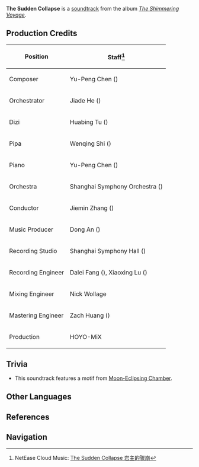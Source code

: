 {{Soundtrack Infobox
|title          =
|image          = The Shimmering Voyage.jpg
|album          = The Shimmering Voyage
|disc           = 2
|number         = 34
|featured       =
|featured2      =
|featured3      =
|featured_disc  =
|featured_disc2 =
|featured_disc3 =
|youtube_id     = U7LmE1oPILg
|youtube_time   = 1353
|spotify_id     = 4NeqmqmIwdq8vAuN6ZkNka
|played_in      = Chapter I
|during         = Animated cutscene in [[Rite of Descension]]
|domain         =
|previous       = Welcome Back, My Companion
|next           = The Lunar-Eclipsing Palace
}}
'''The Sudden Collapse''' is a [[soundtrack]] from the album ''[[The Shimmering Voyage]]''.

==Production Credits==
{| class="wikitable" style="text-align:left; height:0.5em"
! Position
! Staff<ref>NetEase Cloud Music: [https://music.163.com/#/song?id=1861577586 The Sudden Collapse 岩主的骤崩]</ref>
|-
! Composer
| Yu-Peng Chen ({{Lang|zh=陈致逸|mini=1}})
|-
! Orchestrator
| Jiade He ({{Lang|zh=何迦德|mini=1}})
|-
! Dizi
| Huabing Tu ({{Lang|zh=屠化冰|mini=1}})
|-
! Pipa
| Wenqing Shi ({{Lang|zh=施文卿|mini=1}})
|-
! Piano
| Yu-Peng Chen ({{Lang|zh=陈致逸|mini=1}})
|-
! Orchestra
| Shanghai Symphony Orchestra ({{Lang|zh=上海交响乐团|mini=1}})
|-
! Conductor
| Jiemin Zhang ({{Lang|zh=张洁敏|mini=1}})
|-
! Music Producer
| Dong An ({{Lang|zh=安栋|mini=1}})
|-
! Recording Studio
| Shanghai Symphony Hall ({{Lang|zh=上海交响乐团音乐厅|mini=1}})
|-
! Recording Engineer
| Dalei Fang ({{Lang|zh=房大磊|mini=1}}), Xiaoxing Lu ({{Lang|zh=陆晓幸|mini=1}})
|-
! Mixing Engineer
| Nick Wollage
|-
! Mastering Engineer
| Zach Huang ({{Lang|zh=黄巍|mini=1}})
|-
! Production
| HOYO-MiX
|}

==Trivia==
* This soundtrack features a motif from [[Moon-Eclipsing Chamber]].

==Other Languages==
{{Other Languages
|default_hidden = 1
|en      = The Sudden Collapse
|zhs     = 岩主的骤崩
|zhs_rm  = Yánzhǔ de Zhòubēng
|zht     = 岩主的驟崩
|zht_rm  = Yánzhǔ de Zhòubēng
|ja      = 岩主の崩御
|ja_rm   = Iwanushi no Hougyo{{Assumed}}
}}

==References==
{{Reflist}}

==Navigation==
{{Soundtrack Navbox|The Shimmering Voyage}}